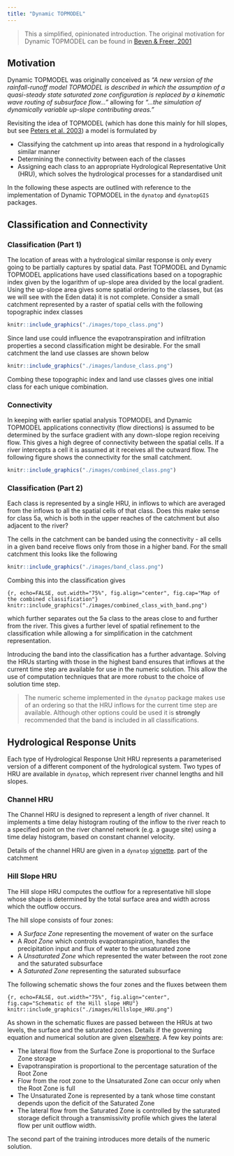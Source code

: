 ```yaml
---
title: "Dynamic TOPMODEL"
---
```


> This a simplified, opinionated introduction. The original motivation for
> Dynamic TOPMODEL can be found in  [Beven & Freer,
> 2001](https://doi.org/10.1002/hyp.252)

## Motivation

Dynamic TOPMODEL was originally conceived as *"A new version of the rainfall-runoff model TOPMODEL
is described in which the assumption of a quasi-steady state saturated zone
configuration is replaced by a kinematic wave routing of subsurface flow..."*
allowing for *"...the simulation of dynamically variable up-slope contributing
areas."*

Revisiting the idea of TOPMODEL (which has done this mainly for hill slopes, but
see [Peters et al. 2003](https://doi.org/10.1002/hyp.1128)) a
model is formulated by

- Classifying the catchment up into areas that respond in a hydrologically
  similar manner
- Determining the connectivity between each of the classes
- Assigning each class to an appropriate Hydrological Representative Unit
  (HRU), which solves the hydrological processes for a standardised unit

In the following these aspects are outlined with reference to the
implementation of Dynamic TOPMODEL in the `dynatop` and `dynatopGIS` packages.

## Classification and Connectivity

### Classification (Part 1)

The location of areas with a hydrological similar response is only every
going to be partially captures by spatial data. Past TOPMODEL and Dynamic
TOPMODEL applications have used classifications based on a topographic index
given by the logarithm of up-slope area divided by the local gradient. Using the
up-slope area gives some spatial ordering to the classes, but (as we will see
with the Eden data) it is not complete. Consider a
small catchment represented by a raster of spatial cells with the following topographic index classes

```r
knitr::include_graphics("./images/topo_class.png")
```

Since land use could influence the evapotranspiration and infiltration
properties a second classification might be desirable. For the
small catchment the land use classes are shown below

```r
knitr::include_graphics("./images/landuse_class.png")
```

Combing these topographic index and land use classes gives one initial class
for each unique combination.

### Connectivity

In keeping with earlier spatial analysis TOPMODEL and Dynamic TOPMODEL applications
connectivity (flow directions) is assumed to be determined by the surface
gradient with any down-slope region receiving flow. This gives a high degree of
connectivity between the spatial cells. If a river intercepts a cell it is
assumed at it receives all the outward flow. The following figure shows the
connectivity for the small catchment.

```r
knitr::include_graphics("./images/combined_class.png")
```

### Classification (Part 2)

Each class is represented by a single HRU, in inflows to which are
averaged from the inflows to all the spatial cells of that class. 
Does this make sense for class 5a, which is both in the upper reaches
of the catchment but also adjacent to the river?

The cells in the catchment can be banded using the connectivity - all cells
in a given band receive flows only from those in a higher band. For the small
catchment this looks like the following

```r
knitr::include_graphics("./images/band_class.png")
```

Combing this into the classification gives

```{r, echo=FALSE, out.width="75%", fig.align="center", fig.cap="Map of the
combined classification"}
knitr::include_graphics("./images/combined_class_with_band.png")
```

which further separates out the 5a class to the areas close to and further
from the river. This gives a further level of spatial refinement to the
classification while allowing a for simplification in the catchment representation.

Introducing the band into the classification has a further advantage. Solving
the HRUs starting with those in the highest band ensures that inflows at the
current time step are available for use in the numeric solution. This allow the use of
computation techniques that are more robust to the choice of solution time step.

> The numeric scheme implemented in the `dynatop` package makes use of an
> ordering so that the HRU inflows for the current time step are available. Although
> other options could be used it is **strongly** recommended that the band is
> included in all classifications.

## Hydrological Response Units

Each type of Hydrological Response Unit HRU represents a parameterised version
of a different component of the hydrological system. Two types of HRU are
available in `dynatop`, which represent river channel lengths and hill slopes.

### Channel HRU

The Channel HRU is designed to represent a length of river channel. It
implements a time delay histogram routing of the inflow to the river reach to
a specified point on the river channel network (e.g. a gauge site) using a time
delay histogram, based on constant channel velocity. 

Details of the channel HRU are given in a `dynatop`
[vignette](https://waternumbers.github.io/dynatop/articles/Channel_HRU.html).
part of the catchment

### Hill Slope HRU

The Hill slope HRU computes the outflow for a representative hill slope whose
shape is determined by the total surface area and width across which the
outflow occurs. 

The hill slope consists of four zones:

- A *Surface Zone* representing the movement of water on the surface
- A *Root Zone* which controls evapotranspiration, handles the precipitation
  input and flux of water to the unsaturated zone
- A *Unsaturated Zone* which represented the water between the root zone and
the saturated subsurface
- A *Saturated Zone* representing the saturated subsurface

The following schematic shows the four zones and the fluxes between them

```{r, echo=FALSE, out.width="75%", fig.align="center", fig.cap="Schematic of
the Hill slope HRU"}
knitr::include_graphics("./images/Hillslope_HRU.png")
```

As shown in the schematic fluxes are passed between the HRUs at two levels,
the surface and the saturated zones. Details if the governing equation and
numerical solution are given [elsewhere
](https://waternumbers.github.io/dynatop/articles/Hillslope_HRU.html). A few
key points are:

- The lateral flow from the Surface Zone is proportional to the Surface Zone storage
- Evapotranspiration is proportional to the percentage saturation of the Root
  Zone
- Flow from the root zone to the Unsaturated Zone can occur only when the Root
  Zone is full
- The Unsaturated Zone is represented by a tank whose time constant depends
  upon the deficit of the Saturated Zone
- The lateral flow from the Saturated Zone is controlled by the saturated
storage deficit through a transmissivity profile which gives the lateral flow per
unit outflow width.

The second part of the training introduces more details of the numeric solution.
